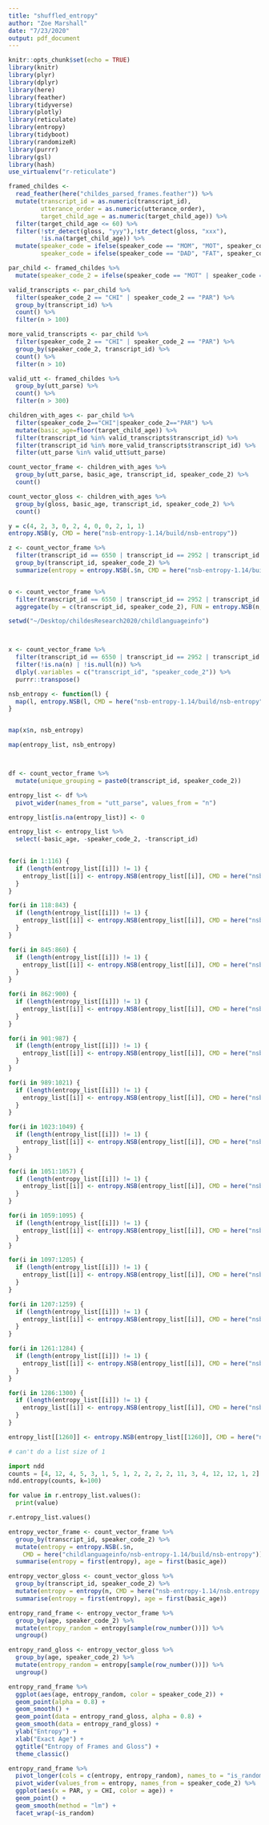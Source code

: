 ```yaml
---
title: "shuffled_entropy"
author: "Zoe Marshall"
date: "7/23/2020"
output: pdf_document
---
```


```r
knitr::opts_chunk$set(echo = TRUE)
library(knitr)
library(plyr)
library(dplyr)
library(here)
library(feather)
library(tidyverse)
library(plotly)
library(reticulate)
library(entropy)
library(tidyboot)
library(randomizeR)
library(purrr)
library(gsl)
library(hash)
use_virtualenv("r-reticulate")
```


```r
framed_childes <- 
  read_feather(here("childes_parsed_frames.feather")) %>%
  mutate(transcript_id = as.numeric(transcript_id),
         utterance_order = as.numeric(utterance_order),
         target_child_age = as.numeric(target_child_age)) %>%
  filter(target_child_age <= 60) %>%
  filter(!str_detect(gloss, "yyy"),!str_detect(gloss, "xxx"),
         !is.na(target_child_age)) %>%
  mutate(speaker_code = ifelse(speaker_code == "MOM", "MOT", speaker_code),
         speaker_code = ifelse(speaker_code == "DAD", "FAT", speaker_code))
```

```r
par_child <- framed_childes %>%
  mutate(speaker_code_2 = ifelse(speaker_code == "MOT" | speaker_code == "FAT", "PAR", speaker_code))

valid_transcripts <- par_child %>%
  filter(speaker_code_2 == "CHI" | speaker_code_2 == "PAR") %>%
  group_by(transcript_id) %>%
  count() %>%
  filter(n > 100)

more_valid_transcripts <- par_child %>%
  filter(speaker_code_2 == "CHI" | speaker_code_2 == "PAR") %>%
  group_by(speaker_code_2, transcript_id) %>%
  count() %>%
  filter(n > 10)

valid_utt <- framed_childes %>%
  group_by(utt_parse) %>%
  count() %>%
  filter(n > 300)
```

```r
children_with_ages <- par_child %>% 
  filter(speaker_code_2=="CHI"|speaker_code_2=="PAR") %>% 
  mutate(basic_age=floor(target_child_age)) %>% 
  filter(transcript_id %in% valid_transcripts$transcript_id) %>%
  filter(transcript_id %in% more_valid_transcripts$transcript_id) %>%
  filter(utt_parse %in% valid_utt$utt_parse)

count_vector_frame <- children_with_ages %>% 
  group_by(utt_parse, basic_age, transcript_id, speaker_code_2) %>%
  count()

count_vector_gloss <- children_with_ages %>%
  group_by(gloss, basic_age, transcript_id, speaker_code_2) %>%
  count()
```

```r
y = c(4, 2, 3, 0, 2, 4, 0, 0, 2, 1, 1) 
entropy.NSB(y, CMD = here("nsb-entropy-1.14/build/nsb-entropy"))
```

```r
z <- count_vector_frame %>%
  filter(transcript_id == 6550 | transcript_id == 2952 | transcript_id == 8444) %>%
  group_by(transcript_id, speaker_code_2) %>%
  summarize(entropy = entropy.NSB(.$n, CMD = here("nsb-entropy-1.14/build/nsb-entropy")))


o <- count_vector_frame %>%
  filter(transcript_id == 6550 | transcript_id == 2952 | transcript_id == 8444) %>%
  aggregate(by = c(transcript_id, speaker_code_2), FUN = entropy.NSB(n, CMD =                                                        here("childlanguageinfo/nsb-entropy-1.14/build/nsb-entropy")))

setwd("~/Desktop/childesResearch2020/childlanguageinfo")



x <- count_vector_frame %>%
  filter(transcript_id == 6550 | transcript_id == 2952 | transcript_id == 8444) %>%
  filter(!is.na(n) | !is.null(n)) %>%
  dlply(.variables = c("transcript_id", "speaker_code_2")) %>% 
  purrr::transpose()

nsb_entropy <- function(l) {
  map(l, entropy.NSB(l, CMD = here("nsb-entropy-1.14/build/nsb-entropy")))
}


map(x$n, nsb_entropy)

map(entropy_list, nsb_entropy)



df <- count_vector_frame %>% 
  mutate(unique_grouping = paste0(transcript_id, speaker_code_2))

entropy_list <- df %>%
  pivot_wider(names_from = "utt_parse", values_from = "n") 

entropy_list[is.na(entropy_list)] <- 0

entropy_list <- entropy_list %>%
  select(-basic_age, -speaker_code_2, -transcript_id)
  

for(i in 1:116) {
  if (length(entropy_list[[i]]) != 1) {
    entropy_list[[i]] <- entropy.NSB(entropy_list[[i]], CMD = here("nsb-entropy-1.14/build/nsb-entropy"))
  }
}

for(i in 118:843) {
  if (length(entropy_list[[i]]) != 1) {
    entropy_list[[i]] <- entropy.NSB(entropy_list[[i]], CMD = here("nsb-entropy-1.14/build/nsb-entropy"))
  }
}

for(i in 845:860) {
  if (length(entropy_list[[i]]) != 1) {
    entropy_list[[i]] <- entropy.NSB(entropy_list[[i]], CMD = here("nsb-entropy-1.14/build/nsb-entropy"))
  }
}

for(i in 862:900) {
  if (length(entropy_list[[i]]) != 1) {
    entropy_list[[i]] <- entropy.NSB(entropy_list[[i]], CMD = here("nsb-entropy-1.14/build/nsb-entropy"))
  }
}

for(i in 901:987) {
  if (length(entropy_list[[i]]) != 1) {
    entropy_list[[i]] <- entropy.NSB(entropy_list[[i]], CMD = here("nsb-entropy-1.14/build/nsb-entropy"))
  }
}

for(i in 989:1021) {
  if (length(entropy_list[[i]]) != 1) {
    entropy_list[[i]] <- entropy.NSB(entropy_list[[i]], CMD = here("nsb-entropy-1.14/build/nsb-entropy"))
  }
}

for(i in 1023:1049) {
  if (length(entropy_list[[i]]) != 1) {
    entropy_list[[i]] <- entropy.NSB(entropy_list[[i]], CMD = here("nsb-entropy-1.14/build/nsb-entropy"))
  }
}

for(i in 1051:1057) {
  if (length(entropy_list[[i]]) != 1) {
    entropy_list[[i]] <- entropy.NSB(entropy_list[[i]], CMD = here("nsb-entropy-1.14/build/nsb-entropy"))
  }
}

for(i in 1059:1095) {
  if (length(entropy_list[[i]]) != 1) {
    entropy_list[[i]] <- entropy.NSB(entropy_list[[i]], CMD = here("nsb-entropy-1.14/build/nsb-entropy"))
  }
}

for(i in 1097:1205) {
  if (length(entropy_list[[i]]) != 1) {
    entropy_list[[i]] <- entropy.NSB(entropy_list[[i]], CMD = here("nsb-entropy-1.14/build/nsb-entropy"))
  }
}

for(i in 1207:1259) {
  if (length(entropy_list[[i]]) != 1) {
    entropy_list[[i]] <- entropy.NSB(entropy_list[[i]], CMD = here("nsb-entropy-1.14/build/nsb-entropy"))
  }
}

for(i in 1261:1284) {
  if (length(entropy_list[[i]]) != 1) {
    entropy_list[[i]] <- entropy.NSB(entropy_list[[i]], CMD = here("nsb-entropy-1.14/build/nsb-entropy"))
  }
}

for(i in 1286:1300) {
  if (length(entropy_list[[i]]) != 1) {
    entropy_list[[i]] <- entropy.NSB(entropy_list[[i]], CMD = here("nsb-entropy-1.14/build/nsb-entropy"))
  }
}

entropy_list[[1260]] <- entropy.NSB(entropy_list[[1260]], CMD = here("nsb-entropy-1.14/build/nsb-entropy"))

# can't do a list size of 1
```

```python
import ndd
counts = [4, 12, 4, 5, 3, 1, 5, 1, 2, 2, 2, 2, 11, 3, 4, 12, 12, 1, 2]
ndd.entropy(counts, k=100)

for value in r.entropy_list.values():
  print(value)

r.entropy_list.values()

```

```r
entropy_vector_frame <- count_vector_frame %>% 
  group_by(transcript_id, speaker_code_2) %>% 
  mutate(entropy = entropy.NSB(.$n, 
    CMD = here("childlanguageinfo/nsb-entropy-1.14/build/nsb-entropy"))) %>%
  summarise(entropy = first(entropy), age = first(basic_age))

entropy_vector_gloss <- count_vector_gloss %>% 
  group_by(transcript_id, speaker_code_2) %>% 
  mutate(entropy = entropy(n, CMD = here("nsb-entropy-1.14/nsb.entropy.R"))) %>%
  summarise(entropy = first(entropy), age = first(basic_age))
```
```r
entropy_rand_frame <- entropy_vector_frame %>%
  group_by(age, speaker_code_2) %>%
  mutate(entropy_random = entropy[sample(row_number())]) %>%
  ungroup()

entropy_rand_gloss <- entropy_vector_gloss %>%
  group_by(age, speaker_code_2) %>%
  mutate(entropy_random = entropy[sample(row_number())]) %>%
  ungroup()
```


```r
entropy_rand_frame %>%
  ggplot(aes(age, entropy_random, color = speaker_code_2)) +
  geom_point(alpha = 0.8) +
  geom_smooth() +
  geom_point(data = entropy_rand_gloss, alpha = 0.8) +
  geom_smooth(data = entropy_rand_gloss) +
  ylab("Entropy") +
  xlab("Exact Age") +
  ggtitle("Entropy of Frames and Gloss") +
  theme_classic()
```



```r
entropy_rand_frame %>%
  pivot_longer(cols = c(entropy, entropy_random), names_to = "is_random", values_to = "entropy") %>%
  pivot_wider(values_from = entropy, names_from = speaker_code_2) %>%
  ggplot(aes(x = PAR, y = CHI, color = age)) +
  geom_point() +
  geom_smooth(method = "lm") +
  facet_wrap(~is_random)
```
